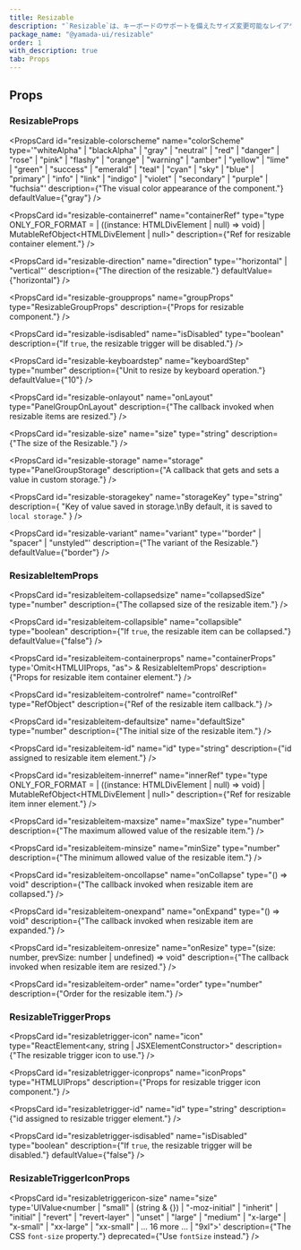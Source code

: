 ```yaml
---
title: Resizable
description: "`Resizable`は、キーボードのサポートを備えたサイズ変更可能なレイアウトコンポーネントです。"
package_name: "@yamada-ui/resizable"
order: 1
with_description: true
tab: Props
---
```


## Props

### ResizableProps

<PropsCard
  id="resizable-colorscheme"
  name="colorScheme"
  type='"whiteAlpha" | "blackAlpha" | "gray" | "neutral" | "red" | "danger" | "rose" | "pink" | "flashy" | "orange" | "warning" | "amber" | "yellow" | "lime" | "green" | "success" | "emerald" | "teal" | "cyan" | "sky" | "blue" | "primary" | "info" | "link" | "indigo" | "violet" | "secondary" | "purple" | "fuchsia"'
  description={"The visual color appearance of the component."}
  defaultValue={"gray"}
/>

<PropsCard
  id="resizable-containerref"
  name="containerRef"
  type="type ONLY_FOR_FORMAT =
  | ((instance: HTMLDivElement | null) => void)
  | MutableRefObject<HTMLDivElement | null>"
  description={"Ref for resizable container element."}
/>

<PropsCard
  id="resizable-direction"
  name="direction"
  type='"horizontal" | "vertical"'
  description={"The direction of the resizable."}
  defaultValue={"horizontal"}
/>

<PropsCard
  id="resizable-groupprops"
  name="groupProps"
  type="ResizableGroupProps"
  description={"Props for resizable component."}
/>

<PropsCard
  id="resizable-isdisabled"
  name="isDisabled"
  type="boolean"
  description={"If `true`, the resizable trigger will be disabled."}
/>

<PropsCard
  id="resizable-keyboardstep"
  name="keyboardStep"
  type="number"
  description={"Unit to resize by keyboard operation."}
  defaultValue={"10"}
/>

<PropsCard
  id="resizable-onlayout"
  name="onLayout"
  type="PanelGroupOnLayout"
  description={"The callback invoked when resizable items are resized."}
/>

<PropsCard
  id="resizable-size"
  name="size"
  type="string"
  description={"The size of the Resizable."}
/>

<PropsCard
  id="resizable-storage"
  name="storage"
  type="PanelGroupStorage"
  description={"A callback that gets and sets a value in custom storage."}
/>

<PropsCard
  id="resizable-storagekey"
  name="storageKey"
  type="string"
  description={
    "Key of value saved in storage.\nBy default, it is saved to `local storage`."
  }
/>

<PropsCard
  id="resizable-variant"
  name="variant"
  type='"border" | "spacer" | "unstyled"'
  description={"The variant of the Resizable."}
  defaultValue={"border"}
/>

### ResizableItemProps

<PropsCard id="resizableitem-as" name="as" type="keyof HTMLElementTagNameMap" />

<PropsCard
  id="resizableitem-collapsedsize"
  name="collapsedSize"
  type="number"
  description={"The collapsed size of the resizable item."}
/>

<PropsCard
  id="resizableitem-collapsible"
  name="collapsible"
  type="boolean"
  description={"If `true`, the resizable item can be collapsed."}
  defaultValue={"false"}
/>

<PropsCard
  id="resizableitem-containerprops"
  name="containerProps"
  type='Omit<HTMLUIProps, "as"> & ResizableItemProps'
  description={"Props for resizable item container element."}
/>

<PropsCard
  id="resizableitem-controlref"
  name="controlRef"
  type="RefObject<ResizableItemControl>"
  description={"Ref of the resizable item callback."}
/>

<PropsCard
  id="resizableitem-defaultsize"
  name="defaultSize"
  type="number"
  description={"The initial size of the resizable item."}
/>

<PropsCard
  id="resizableitem-id"
  name="id"
  type="string"
  description={"id assigned to resizable item element."}
/>

<PropsCard
  id="resizableitem-innerref"
  name="innerRef"
  type="type ONLY_FOR_FORMAT =
  | ((instance: HTMLDivElement | null) => void)
  | MutableRefObject<HTMLDivElement | null>"
  description={"Ref for resizable item inner element."}
/>

<PropsCard
  id="resizableitem-maxsize"
  name="maxSize"
  type="number"
  description={"The maximum allowed value of the resizable item."}
/>

<PropsCard
  id="resizableitem-minsize"
  name="minSize"
  type="number"
  description={"The minimum allowed value of the resizable item."}
/>

<PropsCard
  id="resizableitem-oncollapse"
  name="onCollapse"
  type="() => void"
  description={"The callback invoked when resizable item are collapsed."}
/>

<PropsCard
  id="resizableitem-onexpand"
  name="onExpand"
  type="() => void"
  description={"The callback invoked when resizable item are expanded."}
/>

<PropsCard
  id="resizableitem-onresize"
  name="onResize"
  type="(size: number, prevSize: number | undefined) => void"
  description={"The callback invoked when resizable item are resized."}
/>

<PropsCard
  id="resizableitem-order"
  name="order"
  type="number"
  description={"Order for the resizable item."}
/>

### ResizableTriggerProps

<PropsCard
  id="resizabletrigger-as"
  name="as"
  type="keyof HTMLElementTagNameMap"
/>

<PropsCard
  id="resizabletrigger-icon"
  name="icon"
  type="ReactElement<any, string | JSXElementConstructor<any>>"
  description={"The resizable trigger icon to use."}
/>

<PropsCard
  id="resizabletrigger-iconprops"
  name="iconProps"
  type="HTMLUIProps"
  description={"Props for resizable trigger icon component."}
/>

<PropsCard
  id="resizabletrigger-id"
  name="id"
  type="string"
  description={"id assigned to resizable trigger element."}
/>

<PropsCard
  id="resizabletrigger-isdisabled"
  name="isDisabled"
  type="boolean"
  description={"If `true`, the resizable trigger will be disabled."}
  defaultValue={"false"}
/>

### ResizableTriggerIconProps

<PropsCard
  id="resizabletriggericon-size"
  name="size"
  type='UIValue<number | "small" | (string & {}) | "-moz-initial" | "inherit" | "initial" | "revert" | "revert-layer" | "unset" | "large" | "medium" | "x-large" | "x-small" | "xx-large" | "xx-small" | ... 16 more ... | "9xl">'
  description={"The CSS `font-size` property."}
  deprecated={"Use `fontSize` instead."}
/>
